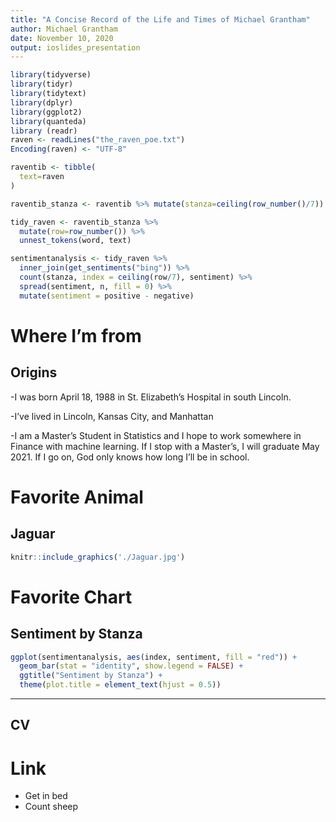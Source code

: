 ```yaml
---
title: "A Concise Record of the Life and Times of Michael Grantham"
author: Michael Grantham
date: November 10, 2020
output: ioslides_presentation
---
```


```r
library(tidyverse)
library(tidyr)
library(tidytext)
library(dplyr)
library(ggplot2)
library(quanteda)
library (readr)
raven <- readLines("the_raven_poe.txt")
Encoding(raven) <- "UTF-8"

raventib <- tibble(
  text=raven
)

raventib_stanza <- raventib %>% mutate(stanza=ceiling(row_number()/7))

tidy_raven <- raventib_stanza %>%
  mutate(row=row_number()) %>%
  unnest_tokens(word, text)

sentimentanalysis <- tidy_raven %>%
  inner_join(get_sentiments("bing")) %>%
  count(stanza, index = ceiling(row/7), sentiment) %>%
  spread(sentiment, n, fill = 0) %>%
  mutate(sentiment = positive - negative)
```


# Where I'm from

## Origins

-I was born April 18, 1988 in St. Elizabeth's Hospital in south Lincoln.

-I've lived in Lincoln, Kansas City, and Manhattan

-I am a Master's Student in Statistics and I hope to work somewhere in Finance with machine learning. If I stop with a Master's, I will graduate May 2021. If I go on, God only knows how long I'll be in school.


# Favorite Animal

## Jaguar

```r
knitr::include_graphics('./Jaguar.jpg')
```

# Favorite Chart

## Sentiment by Stanza

```r

ggplot(sentimentanalysis, aes(index, sentiment, fill = "red")) +
  geom_bar(stat = "identity", show.legend = FALSE) +
  ggtitle("Sentiment by Stanza") +
  theme(plot.title = element_text(hjust = 0.5))
```

---


## CV

# Link

- Get in bed
- Count sheep
